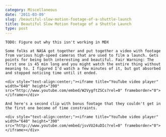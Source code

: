 ```yaml
---
category: Miscellaneous
date: '2011-03-09'
slug: /beautiful-slow-motion-footage-of-a-shuttle-launch
title: Beautiful Slow Motion Footage of a Shuttle Launch
type: post
---
```




```
TODO: Figure out why this isn't working in MDX

Some folks at NASA got together and put together a video with footage from various high-speed cameras that are used to film a launch. Gets points for being both interesting and beautiful. Fair Warning: The first one is 45 min long and you might watch the entire thing without meaning to. I figured I'd watch a few minutes of it, but got absorbed and stopped noticing time until it ended. 

<div style="text-align:center;"><iframe title="YouTube video player" width="640" height="390" src="http://www.youtube.com/embed/W2VygftZSCs?rel=0" frameborder="0"> </iframe></div>

And here's a second clip with bonus footage that they couldn't get in the first one become of time constraints. 

<div style="text-align:center;"><iframe title="YouTube video player" width="640" height="390" src="http://www.youtube.com/embed/jsvVU24uDIc?rel=0" frameborder="0"> </iframe></div>
```
